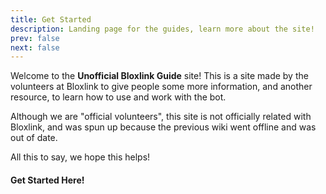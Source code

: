 ```yaml
---
title: Get Started
description: Landing page for the guides, learn more about the site!
prev: false
next: false
---
```



Welcome to the **Unofficial Bloxlink Guide** site! This is a site made by the volunteers at Bloxlink to 
give people some more information, and another resource, to learn how to use and work with the bot.

Although we are "official volunteers", this site is not officially related with Bloxlink, and was spun up because
the previous wiki went offline and was out of date.

All this to say, we hope this helps!

#### Get Started Here!
<CardGrid>
    <LinkCard 
        title="Verification" 
        href="/verification/add_account" 
        description="Learn how to verify with Bloxlink"
    />
    <LinkCard 
        title="Server Administration" 
        href="/server_management/getting_started" 
        description="Learn about setting up Bloxlink in your server"
    />
</CardGrid>

